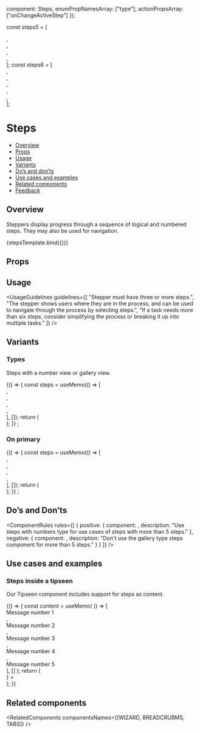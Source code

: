 
  component: Steps,
  enumPropNamesArray: ["type"],
  actionPropsArray: ["onChangeActiveStep"]
});

<Meta
  title="Data display/Steps"
  component={Steps}
  argTypes={metaSettings.argTypes}
  decorators={metaSettings.decorators}
/>

<!--- Component template -->

const steps5 = [<div />, <div />, <div />, <div />, <div />];
const steps6 = [<div />, <div />, <div />, <div />, <div />, <div />];

<!--- Component documentation -->

# Steps

- [Overview](#overview)
- [Props](#props)
- [Usage](#usage)
- [Variants](#variants)
- [Do’s and don’ts](#dos-and-donts)
- [Use cases and examples](#use-cases-and-examples)
- [Related components](#related-components)
- [Feedback](#feedback)

## Overview

Steppers display progress through a sequence of logical and numbered steps. They may also be used for navigation.

<Canvas>
  <Story name="Overview" args={{ steps: steps5, activeStepIndex: 2 }}>
    {stepsTemplate.bind({})}
  </Story>
</Canvas>

## Props

<ArgsTable story="Overview" />

## Usage

<UsageGuidelines
  guidelines={[
    "Stepper must have three or more steps.",
    "The stepper shows users where they are in the process, and can be used to navigate through the process by selecting steps.",
    "If a task needs more than six steps, consider simplifying the process or breaking it up into multiple tasks."
  ]}
/>

## Variants

### Types

Steps with a number view or gallery view.

<Canvas>
  <Story name="Types">
    {() => {
      const steps = useMemo(() => [<div />, <div />, <div />, <div />, <div />], []);
      return (
        <div className="l3-style-story-steps_column-wrapper">
          <Steps type={Steps.types.NUMBERS} steps={steps} activeStepIndex={4} />
          <Steps steps={steps} activeStepIndex={2} />
          <Steps
            steps={steps}
            activeStepIndex={2}
            areNavigationButtonsHidden
            className="l3-style-story-steps_padding"
          />
        </div>
      );
    }}
    ;
  </Story>
</Canvas>

### On primary

<Canvas>
  <Story name="On primary">
    {() => {
      const steps = useMemo(() => [<div />, <div />, <div />, <div />, <div />], []);
      return (
        <div className="l3-style-story-steps_column-wrapper l3-style-story-steps_color">
          <Steps steps={steps} activeStepIndex={4} isOnPrimary type={Steps.types.NUMBERS} />
          <Steps steps={steps} activeStepIndex={2} isOnPrimary />
          <Steps
            steps={steps}
            activeStepIndex={2}
            isOnPrimary
            areNavigationButtonsHidden
            className="l3-style-story-steps_padding"
          />
        </div>
      );
    }}
    ;
  </Story>
</Canvas>

## Do’s and Don’ts

<ComponentRules
  rules={[
    {
      positive: {
        component: <Steps type={Steps.types.NUMBERS} steps={steps6} activeStepIndex={4} />,
        description: "Use steps with numbers type for use cases of steps with more than 5 steps."
      },
      negative: {
        component: <Steps steps={steps6} activeStepIndex={3} />,
        description: "Don't use the gallery type steps component for more than 5 steps."
      }
    }
  ]}
/>

## Use cases and examples

### Steps inside a tipseen

Our Tipseen component includes support for steps as content.

<Canvas>
  <Story name="Steps inside a tipseen">
    {() => {
      const content = useMemo(
        () => [
          <div>Message number 1</div>,
          <div>Message number 2</div>,
          <div>Message number 3</div>,
          <div>Message number 4</div>,
          <div>Message number 5</div>
        ],
        []
      );
      return (
        <div className="l3-style-story-steps_block">
          <Tipseen
            position={Tipseen.positions.LEFT}
            modifiers={modifiers}
            content={
              <TipseenWizard
                animationType={Tipseen.animationTypes.OPACITY_AND_SLIDE}
                title="This is a title"
                steps={content}
                activeStepIndex={2}
              />
            }
          >
            <div className="l3-style-story-steps_container" />
          </Tipseen>
        </div>
      );
    }}
  </Story>
</Canvas>

## Related components

<RelatedComponents componentsNames={[WIZARD, BREADCRUBMS, TABS]} />
